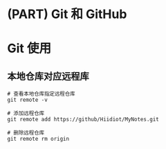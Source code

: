 # (PART) Git 和 GitHub {-}

# Git 使用 {#git}

## 本地仓库对应远程库

```
# 查看本地仓库指定远程仓库
git remote -v

# 添加远程仓库
git remote add https://github/Hiidiot/MyNotes.git

# 删除远程仓库
git remote rm origin
```


